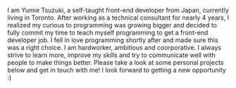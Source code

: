 I am Yumie Tsuzuki, a self-taught front-end developer from Japan, currently living in Toronto.
After working as a technical consultant for nearly 4 years, I realized my curious to programming was growing bigger and decided to fully commit my time to teach myself programming to get a front-end developer job. I fell in love programming shortly after and made sure this was a right choice.
I am hardworker, ambitious and coorporative. I always strive to learn more, improve my skills and try to communicate well with people to make things better.
Please take a look at some personal projects below and get in touch with me!
I look forward to getting a new opportunity :)
